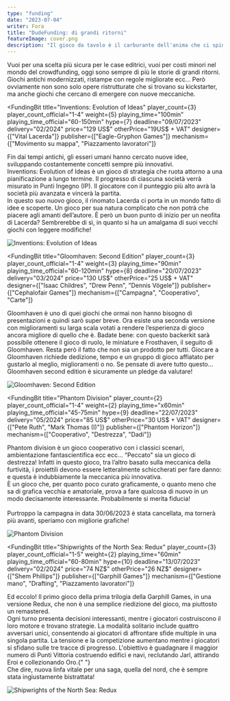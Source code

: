 ```yaml
---
type: "funding"
date: "2023-07-04"
writer: Fora
title: "DudeFunding: di grandi ritorni"
featureImage: cover.png
description: "Il gioco da tavolo è il carburante dell'anima che ci spinge ad affrontare ogni sfida con sorriso e determinazione e un portafoglio più leggero."
---
```


<FundingIntro>
  Vuoi per una scelta più sicura per le case editrici, vuoi per costi minori nel
  mondo del crowdfunding, oggi sono sempre di più le storie di grandi ritorni.
  Giochi antichi modernizzati, ristampe con regole migliorate ecc… Però
  ovviamente non sono solo opere ristrutturate che si trovano su kickstarter, ma
  anche giochi che cercano di emergere con nuove meccaniche.
</FundingIntro>

<FundingBit
  title="Inventions: Evolution of Ideas"
  player_count={3}
  player_count_official="1-4"
  weight={5}
  playing_time="100min"
  playing_time_official="60-150min"
  hype={7}
  deadline="09/07/2023"
  delivery="02/2024"
  price="129 US$"
  otherPrice="19US$ + VAT"
  designer={["Vital Lacerda"]}
  publisher={["Eagle-Gryphon Games"]}
  mechanism={["Movimento su mappa", "Piazzamento lavoratori"]}
>
  Fin dai tempi antichi, gli esseri umani hanno cercato nuove idee, sviluppando
  costantemente concetti sempre più innovativi. <br />
  Inventions: Evolution of Ideas è un gioco di strategia che ruota attorno a una
  pianificazione a lungo termine. Il progresso di ciascuna società verrà misurato
  in Punti Ingegno (IP). Il giocatore con il punteggio più alto avrà la società più
  avanzata e vincerà la partita. <br />
  In questo suo nuovo gioco, il rinomato Lacerda ci porta in un mondo fatto di
  idee e scoperte. Un gioco per sua natura complicato che non potrà che piacere
  agli amanti dell’autore. È però un buon punto di inizio per un neofita di
  Lacerda? Sembrerebbe di sì, in quanto si ha un amalgama di suoi vecchi giochi
  con leggere modifiche!
</FundingBit>

<img src="game1.png?t=1" alt="Inventions: Evolution of Ideas" />

<FundingLink
  title="Inventions: Evolution of Ideas"
  link="https://www.kickstarter.com/projects/eaglegryphon/inventions"
  small
/>

<FundingBit
  title="Gloomhaven: Second Edition"
  player_count={3}
  player_count_official="1-4"
  weight={3}
  playing_time="90min"
  playing_time_official="60-120min"
  hype={8}
  deadline="20/07/2023"
  delivery="03/2024"
  price="130 US$"
  otherPrice="25 US$ + VAT"
  designer={["Isaac Childres", "Drew Penn", "Dennis Vögele"]}
  publisher={["Cephalofair Games"]}
  mechanism={["Campagna", "Cooperativo", "Carte"]}
>
  Gloomhaven è uno di quei giochi che ormai non hanno bisogno di presentazioni e
  quindi sarò super breve. Ora esiste una seconda versione con miglioramenti su
  larga scala votati a rendere l’esperienza di gioco ancora migliore di quello
  che è. Badate bene: con questo backerkit sarà possibile ottenere il gioco di
  ruolo, le miniature e Frosthaven, il seguito di Gloomhaven. Resta però il
  fatto che non sia un prodotto per tutti. Giocare a Gloomhaven richiede
  dedizione, tempo e un gruppo di gioco affiatato per gustarlo al meglio,
  miglioramenti o no. Se pensate di avere tutto questo… Gloomhaven second
  edition è sicuramente un pledge da valutare!
</FundingBit>

<img src="game2.png?t=1" alt="Gloomhaven: Second Edition" />

<FundingLink
  title="Gloomhaven: Second Edition"
  link="https://www.backerkit.com/c/cephalofair/gloomhaven"
  small
/>

<FundingBit
  title="Phantom Division"
  player_count={2}
  player_count_official="1-4"
  weight={2}
  playing_time="x60min"
  playing_time_official="45-75min"
  hype={9}
  deadline="22/07/2023"
  delivery="05/2024"
  price="85 US$"
  otherPrice="30 US$ + VAT"
  designer={["Pete Ruth", "Mark Thomas (I)"]}
  publisher={["Phantom Horizon"]}
  mechanism={["Cooperativo", "Destrezza", "Dadi"]}
>
  Phantom division è un gioco cooperativo con i classici scenari, ambientazione
  fantascientifica ecc ecc… “Peccato" sia un gioco di destrezza! Infatti in
  questo gioco, tra l’altro basato sulla meccanica della furtività, i proiettili
  devono essere letteralmente schiccherati per fare danno: e questa è
  indubbiamente la meccanica più innovativa. <br />
  È un gioco che, per quanto poco curato graficamente, o quanto meno che sa di grafica
  vecchia e amatoriale, prova a fare qualcosa di nuovo in un modo decisamente interessante.
  Probabilmente si merita fiducia! <br />
  <br />
  Purtroppo la campagna in data 30/06/2023 è stata cancellata, ma tornerà più avanti,
  speriamo con migliorie grafiche!
</FundingBit>

<img src="game3.png?t=1" alt="Phantom Division" />

<FundingLink
  title="Phantom Division"
  link="https://gamefound.com/projects/phantom-horizon/phantom-division"
  small
/>

<FundingBit
  title="Shipwrights of the North Sea: Redux"
  player_count={3}
  player_count_official="1-5"
  weight={2}
  playing_time="60min"
  playing_time_official="60-80min"
  hype={10}
  deadline="13/07/2023"
  delivery="02/2024"
  price="74 NZ$"
  otherPrice="26 NZ$"
  designer={["Shem Phillips"]}
  publisher={["Garphill Games"]}
  mechanism={["Gestione mano", "Drafting", "Piazzamento lavoratori"]}
>
  Ed eccolo! Il primo gioco della prima trilogia della Garphill Games, in una
  versione Redux, che non è una semplice riedizione del gioco, ma piuttosto un
  remastered. <br />
  Ogni turno presenta decisioni interessanti, mentre i giocatori costruiscono il
  loro motore e trovano strategie. La modalità solitario include quattro avversari
  unici, consentendo ai giocatori di affrontare sfide multiple in una singola partita.
  La tensione e la competizione aumentano mentre i giocatori si sfidano sulle tre
  tracce di progresso. L'obiettivo è guadagnare il maggior numero di Punti Vittoria
  costruendo edifici e navi, reclutando Jarl, attirando Eroi e collezionando Oro.{" "}
  <br /> Che dire, nuova linfa vitale per una saga, quella del nord, che è sempre
  stata ingiustamente bistrattata!
</FundingBit>

<img src="game4.png?t=1" alt="Shipwrights of the North Sea: Redux" />

<FundingLink
  title="Shipwrights of the North Sea: Redux"
  link="https://www.kickstarter.com/projects/shem/shipwrights-of-the-north-sea-redux"
  small
/>
